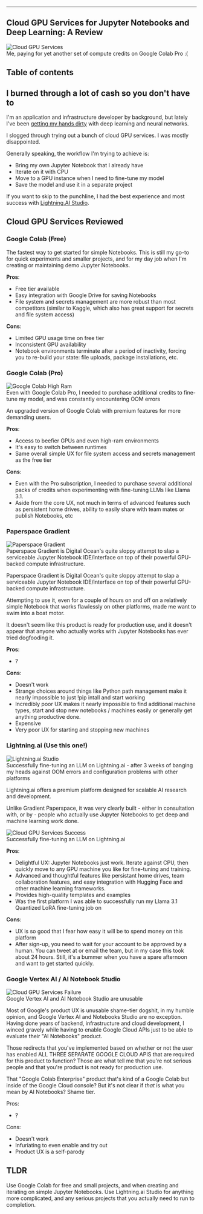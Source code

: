 




--- 

## Cloud GPU Services for Jupyter Notebooks and Deep Learning: A Review

<Image src={cloudGPUServices} alt="Cloud GPU Services" />
<figcaption>Me, paying for yet another set of compute credits on Google Colab Pro :(</figcaption>

## Table of contents

## I burned through a lot of cash so you don't have to 
I'm an application and infrastructure developer by background, but lately I've been [getting my hands dirty](/blog/mnist-pytorch-hand-drawn-digit-recognizer) with deep learning and neural networks. 

I slogged through trying out a bunch of cloud GPU services. I was mostly disappointed. 

Generally speaking, the workflow I'm trying to achieve is: 

- Bring my own Jupyter Notebook that I already have
- Iterate on it with CPU
- Move to a GPU instance when I need to fine-tune my model
- Save the model and use it in a separate project

If you want to skip to the punchline, I had the best experience and most success with [Lightning.AI Studio](https://lightning.ai).

## Cloud GPU Services Reviewed

### Google Colab (Free)

The fastest way to get started for simple Notebooks. This is still my go-to for quick experiments and smaller projects, and for my day job when 
I'm creating or maintaining demo Jupyter Notebooks.

**Pros**:

- Free tier available
- Easy integration with Google Drive for saving Notebooks
- File system and secrets management are more robust than most competitors (similar to Kaggle, which also has great support for secrets and file system access)

**Cons**:

- Limited GPU usage time on free tier
- Inconsistent GPU availability
- Notebook environments terminate after a period of inactivity, forcing you to re-build your state: file uploads, package installations, etc.

### Google Colab (Pro)

<Image src={googleColabHighRam} alt="Google Colab High Ram" />
<figcaption>Even with Google Colab Pro, I needed to purchase additional credits to fine-tune my model, and was constantly encountering OOM errors</figcaption>

An upgraded version of Google Colab with premium features for more demanding users.

**Pros**:

- Access to beefier GPUs and even high-ram environments 
- It's easy to switch between runtimes 
- Same overall simple UX for file system access and secrets management as the free tier
 
**Cons**:

- Even with the Pro subscription, I needed to purchase several additional packs of credits when experimenting with fine-tuning LLMs like Llama 3.1.
- Aside from the core UX, not much in terms of advanced features such as persistent home drives, ability to easily share with team mates or publish Notebooks, etc 

### Paperspace Gradient

<Image src={paperspaceGradient} alt="Paperspace Gradient" />
<figcaption>Paperspace Gradient is Digital Ocean's quite sloppy attempt to slap a serviceable Jupyter Notebook IDE/interface on top of their powerful GPU-backed compute infrastructure.</figcaption>

Paperspace Gradient is Digital Ocean's quite sloppy attempt to slap a serviceable Jupyter Notebook IDE/interface on top of their powerful GPU-backed compute infrastructure.

Attempting to use it, even for a couple of hours on and off on a relatively simple Notebook that works flawlessly on other platforms, made me want to swim into a boat motor.

It doesn't seem like this product is ready for production use, and it doesn't appear that anyone who actually works with Jupyter Notebooks has ever tried dogfooding it.

**Pros**:

- ? 

**Cons**:

- Doesn't work 
- Strange choices around things like Python path management make it nearly impossible to just !pip intall and start working
- Incredibly poor UX makes it nearly impossible to find additional machine types, start and stop new notebooks / machines easily or generally get anything productive done.  
- Expensive 
- Very poor UX for starting and stopping new machines

### Lightning.ai (Use this one!)

<Image src={lightningAIStudio} alt="Lightning.ai Studio" />
<figcaption>Successfully fine-tuning an LLM on Lightning.ai - after 3 weeks of banging my heads against OOM errors and configuration problems with other platforms</figcaption>

Lightning.ai offers a premium platform designed for scalable AI research and development. 

Unlike Gradient Paperspace, it was very clearly built - either in consultation with, or by - people who actually use Jupyter Notebooks to get deep and machine learning work done.

<Image src={cloudGPUSuccess} alt="Cloud GPU Services Success" />
<figcaption>Successfully fine-tuning an LLM on Lightning.ai</figcaption>

**Pros**:

- Delightful UX: Jupyter Notebooks just work. Iterate against CPU, then quickly move to any GPU machine you like for fine-tuning and training.  
- Advanced and thoughtful features like persistant home drives, team collaboration features, and easy integration with Hugging Face and other machine learning frameworks. 
- Provides high-quality templates and examples 
- Was the first platform I was able to successfully run my Llama 3.1 Quantized LoRA fine-tuning job on

**Cons**:

- UX is so good that I fear how easy it will be to spend money on this platform 
- After sign-up, you need to wait for your account to be approved by a human. You can tweet at or email the team, but in my case this took about 24 hours. Still, it's a bummer when you have a spare afternoon and want to get started quickly.


### Google Vertex AI / AI Notebook Studio 

<Image src={cloudGPUServicesFailure} alt="Cloud GPU Services Failure" />
<figcaption>Google Vertex AI and AI Notebook Studio are unusable</figcaption>

Most of Google's product UX is unusable shame-tier dogshit, in my humble opinion, and Google Vertex AI and Notebooks Studio are no exception. Having done years of backend, infrastructure and cloud development, I winced gravely while having to enable 
Google Cloud APIs just to be able to evaluate their "AI Notebooks" product. 

Those redirects that you've implemented based on whether or not the user has enabled ALL THREE SEPARATE GOOGLE CLOUD APIS that are required for this product to function? Those are what tell me 
that you're not serious people and that you're product is not ready for production use.

That "Google Colab Enterprise" product that's kind of a Google Colab but inside of the Google Cloud console? But it's not clear if *that* is what you mean by AI Notebooks? Shame tier.

Pros:

- ? 

Cons:

- Doesn't work 
- Infuriating to even enable and try out 
- Product UX is a self-parody 

## TLDR

Use Google Colab for free and small projects, and when creating and iterating on simple Jupyter Notebooks. Use Lightning.ai Studio for anything more complicated, and any serious projects that you actually need to run to completion. 